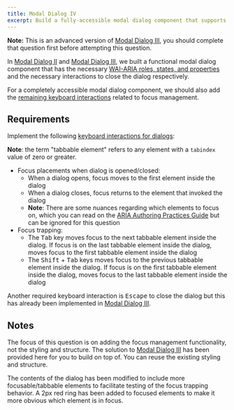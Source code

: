 ```yaml
---
title: Modal Dialog IV
excerpt: Build a fully-accessible modal dialog component that supports all required keyboard interactions
---
```


**Note:** This is an advanced version of [Modal Dialog III](/questions/user-interface/modal-dialog-iii), you should complete that question first before attempting this question.

In [Modal Dialog II](/questions/user-interface/modal-dialog-ii) and [Modal Dialog III](/questions/user-interface/modal-dialog-iii), we built a functional modal dialog component that has the necessary [WAI-ARIA roles, states, and properties](https://www.w3.org/WAI/ARIA/apg/patterns/dialog-modal/#wai-ariaroles,states,andproperties) and the necessary interactions to close the dialog respectively.

For a completely accessible modal dialog component, we should also add the [remaining keyboard interactions](https://www.w3.org/WAI/ARIA/apg/patterns/dialog-modal/#keyboardinteraction) related to focus management.

## Requirements

Implement the following [keyboard interactions for dialogs](https://www.w3.org/WAI/ARIA/apg/patterns/dialog-modal/#keyboardinteraction):

**Note**: the term "tabbable element" refers to any element with a `tabindex` value of zero or greater.

- Focus placements when dialog is opened/closed:
  - When a dialog opens, focus moves to the first element inside the dialog
  - When a dialog closes, focus returns to the element that invoked the dialog
  - **Note**: There are some nuances regarding which elements to focus on, which you can read on the [ARIA Authoring Practices Guide](https://www.w3.org/WAI/ARIA/apg/patterns/dialog-modal/#keyboardinteraction) but can be ignored for this question
- Focus trapping:
  - The <kbd>Tab</kbd> key moves focus to the next tabbable element inside the dialog. If focus is on the last tabbable element inside the dialog, moves focus to the first tabbable element inside the dialog
  - The <kbd>Shift</kbd> + <kbd>Tab</kbd> keys moves focus to the previous tabbable element inside the dialog. If focus is on the first tabbable element inside the dialog, moves focus to the last tabbable element inside the dialog

Another required keyboard interaction is <kbd>Escape</kbd> to close the dialog but this has already been implemented in [Modal Dialog III](/questions/user-interface/modal-dialog-iii).

## Notes

The focus of this question is on adding the focus management functionality, not the styling and structure. The solution to [Modal Dialog III](/questions/user-interface/modal-dialog-iii) has been provided here for you to build on top of. You can reuse the existing styling and structure.

The contents of the dialog has been modified to include more focusable/tabbable elements to facilitate testing of the focus trapping behavior. A 2px red ring has been added to focused elements to make it more obvious which element is in focus.
